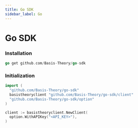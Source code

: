 ```yaml
---
title: Go SDK
sidebar_label: Go
---
```



# Go SDK

<GithubCard
  heading="Go SDK"
  icon={SDK.GO}
  organization="basis-theory"
  repository="go-sdk"
/>

### Installation

```go showLineNumbers
go get github.com/Basis-Theory/go-sdk
```

### Initialization

```go showLineNumbers
import (
  "github.com/Basis-Theory/go-sdk"
  basistheoryclient "github.com/Basis-Theory/go-sdk/client"
  "github.com/Basis-Theory/go-sdk/option"
)

client := basistheoryclient.NewClient(
  option.WithAPIKey("<API_KEY>"),
)
```
